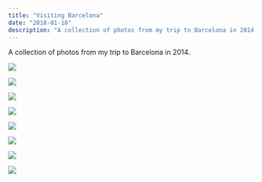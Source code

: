 ```yaml
---
title: "Visiting Barcelona"
date: "2018-01-18"
description: "A collection of photos from my trip to Barcelona in 2014."
---
```


A collection of photos from my trip to Barcelona in 2014.

<Img
  src="/images/posts/barcelona-cathedral.jpeg"
  width={2154}
  height={1632}
  caption="Cathedral of Barcelona"
/>

<Img
  src="/images/posts/guell.jpeg"
  width={2154}
  height={2032}
  caption="Park Güell"
/>

<Img
  src="/images/posts/boqueria.jpeg"
  width={2154}
  height={3232}
  caption="Mercat de la Boqueria"
/>

<Img
  src="/images/posts/sagrada-familia-in.jpeg"
  width={2154}
  height={3232}
  caption="Sagrada Familia (inside)"
/>

<Img
  src="/images/posts/sagrada-familia-out.jpeg"
  width={2154}
  height={2032}
  caption="Sagrada Familia (outside)"
/>

<Img
  src="/images/posts/port-olimpic.jpeg"
  width={2154}
  height={2032}
  caption="Port Olimpic"
/>

<Img
  src="/images/posts/ciutadella.jpeg"
  width={2154}
  height={2032}
  caption="Park De La Ciutadella"
/>

<Img
  src="/images/posts/arc-de-triomf.jpeg"
  width={2154}
  height={3232}
  caption="Arc De Triomf"
/>
